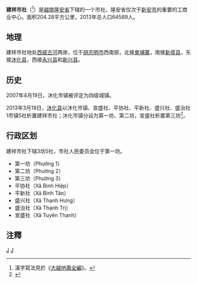{{Infobox Settlement
|name                   = 建祥市社
|settlement_type        = 市社
|official_name          = 
|other_name             = 
|native_name            = {{lang|vi|Thị xã Kiến Tường}}
|nickname               = 
|motto                  = 
|image_skyline          = Cầu HÙng Vương,Rạch Cá Rô-tx. Kiến Tường, Long An, Việt Nam - panoramio.jpg
|imagesize              = 
|image_caption          = 
|image_flag             = 
|flag_size              = 
|image_seal             = 
|seal_size              = 
|image_shield           = 
|shield_size            = 
|image_blank_emblem     = 
|blank_emblem_size      = 
|image_map              = {{Infobox mapframe|frame-width=250|zoom=10}}
|mapsize                = 
|map_caption            = 
|image_map1             = 
|mapsize1               = 
|map_caption1           = 
|pushpin_map            = Vietnam
|pushpin_label_position = bottom
|pushpin_map_caption    = 
|pushpin_map1           = 
|pushpin_label_position1= 
|pushpin_map_caption1   = 
|subdivision_type       = 国家
|subdivision_name       = {{flag|Vietnam}}
|subdivision_type1      = [[越南行政区划|省]]
|subdivision_name1      = [[隆安省|隆安省]]
|subdivision_type2      = 行政区划
|subdivision_name2      = 3坊5社
|subdivision_type3      = 
|subdivision_name3      = 
|seat_type              = 
|seat                   = 
|government_type        = 
|leader_title           = 
|leader_name            = 
|leader_title1          = 
|leader_name1           = 
|established_title      = 
|established_date       = 
|area_magnitude         = 
|unit_pref              = 
|area_footnotes         = 
|area_total_km2         = 204.28
|area_land_km2          = 
|area_water_km2         = 
|area_water_percent     = 
|area_urban_km2         = 
|area_metro_km2         = 
|population_as_of       = 2013年
|population_footnotes   = 
|population_note        = 
|population_total       = 64589
|population_density_km2 = auto
|population_metro             = 
|population_density_metro_km2 = 
|population_urban             = 
|population_density_urban_km2 = 
|timezone               = [[越南标准时间|越南标准时间]]
|utc_offset             = +7
|elevation_footnotes    = 
|elevation_m            = 
|coor_type              = 
|coordinates            = 
|postal_code_type       = 
|postal_code            = 
|area_code              = 
|website                = [https://kientuong.longan.gov.vn/Pages/Default.aspx 建祥市社电子信息门户网站]
|footnotes              = 
}}
'''建祥市社'''（{{vie|v='''Thị xã Kiến Tường'''|hn=市社建祥}}<ref>漢字寫法見於《[[大越地輿全編|大越地輿全編]]》。</ref>）是[[越南|越南]][[隆安省|隆安省]]下辖的一个市社，隆安省仅次于[[新安市|新安市]]的重要的工商业中心。面积204.28平方公里，2013年总人口64589人。 

==地理==
建祥市社地处[[西威古河|西威古河]]两岸，位于[[胡志明市|胡志明市]]西南部，北接[[柬埔寨|柬埔寨]]，南接[[新盛县|新盛县]]，东接[[沐化县|沐化县]]，西接[[永兴县_(越南)|永兴县]]和[[新兴县_(越南)|新兴县]]。

==历史==
2007年4月19日，沐化市镇被评定为四级城镇。

2013年3月18日，[[沐化县|沐化县]]以沐化市镇、宣盛社、平协社、平新社、盛兴社、盛治社1市镇5社析置建祥市社；沐化市镇分设为第一坊、第二坊，宣盛社析置第三坊<ref>{{Cite web |url=https://thuvienphapluat.vn/van-ban/Xay-dung-Do-thi/Nghi-quyet-33-NQ-CP-nam-2013-dieu-chinh-dia-gioi-hanh-chinh-huyen-Moc-Hoa-176864.aspx |title=Nghị quyết 33/NQ-CP năm 2013 điều chỉnh địa giới hành chính huyện Mộc Hóa để thành lập thị xã Kiến Tường và huyện Mộc Hóa còn lại; thành lập phường thuộc thị xã Kiến Tường, tỉnh Long An do Chính phủ ban hành |access-date=2020-04-04 |archive-date=2021-02-08 |archive-url=https://web.archive.org/web/20210208011453/https://thuvienphapluat.vn/van-ban/Xay-dung-Do-thi/Nghi-quyet-33-NQ-CP-nam-2013-dieu-chinh-dia-gioi-hanh-chinh-huyen-Moc-Hoa-176864.aspx |dead-url=no }}</ref>。

==行政区划==
建祥市社下辖3坊5社，市社人民委员会位于第一坊。
*第一坊（Phường 1）
*第二坊（Phường 2）
*第三坊（Phường 3）
*平协社（Xã Bình Hiệp）
*平新社（Xã Bình Tân）
*盛兴社（Xã Thạnh Hưng）
*盛治社（Xã Thạnh Trị）
*宣盛社（Xã Tuyên Thạnh）

==注釋==
{{reflist}}
{{隆安省行政区划}}
{{越南九龙江三角洲之县市镇区域划分}}

[[Category:隆安省|J]]
[[Category:越南市社|J]]